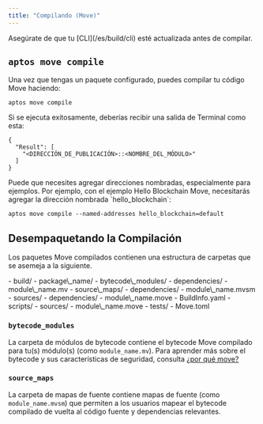 ```yaml
---
title: "Compilando (Move)"
---
```



<Aside type="note">
  Asegúrate de que tu [CLI](/es/build/cli) esté actualizada antes de compilar.
</Aside>

## `aptos move compile`

Una vez que tengas un paquete configurado, puedes compilar tu código Move haciendo:

```shellscript filename="Terminal"
aptos move compile
```

Si se ejecuta exitosamente, deberías recibir una salida de Terminal como esta:

```shellscript filename="Terminal"
{
  "Result": [
    "<DIRECCIÓN_DE_PUBLICACIÓN>::<NOMBRE_DEL_MÓDULO>"
  ]
}
```

<Aside type="note">
  Puede que necesites agregar direcciones nombradas, especialmente para ejemplos. Por ejemplo, con el ejemplo Hello Blockchain Move, necesitarás agregar la dirección nombrada `hello_blockchain`:

  ```shellscript filename="Terminal"
  aptos move compile --named-addresses hello_blockchain=default
  ```
</Aside>

## Desempaquetando la Compilación

Los paquetes Move compilados contienen una estructura de carpetas que se asemeja a la siguiente.

<FileTree>
  - build/
    - package\_name/
      - bytecode\_modules/
        - dependencies/
        - module\_name.mv
      - source\_maps/
        - dependencies/
        - module\_name.mvsm
      - sources/
        - dependencies/
        - module\_name.move
      - BuildInfo.yaml
  - scripts/
  - sources/
    - module\_name.move
  - tests/
  - Move.toml
</FileTree>

### `bytecode_modules`

La carpeta de módulos de bytecode contiene el bytecode Move compilado para tu(s) módulo(s) (como `module_name.mv`).
Para aprender más sobre el bytecode y sus características de seguridad, consulta [¿por qué move?](/es/build/smart-contracts/why-move)

### `source_maps`

La carpeta de mapas de fuente contiene mapas de fuente (como `module_name.mvsm`) que permiten
a los usuarios mapear el bytecode compilado de vuelta al código fuente y dependencias relevantes.
